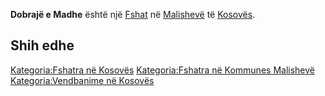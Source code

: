 {{Fshat në Kosovës
 | Emri                = Dobrajë e Madhe
| sqi_N_name = Dobrajë e Madhe
| sqi_N_FULL_NAME_RO = Dobrajë e Madhe
| sqi_N_FULL_NAME_ND_RO = Dobraje e Madhe
| sqi_N_SORT_NAME_RG = DOBRAJEEMADHE
| sqi_N_FULL_NAME_RG = Dobrajë e Madhe
| sqi_N_FULL_NAME_ND_RG = Dobraje e Madhe
| sqi_V_name = Dobraja e Madhe
| sqi_V_FULL_NAME_RO = Dobraja e Madhe
| sqi_V_FULL_NAME_ND_RO = Dobraja e Madhe
| sqi_V_SORT_NAME_RG = DOBRAJAEMADHE
| sqi_V_FULL_NAME_RG = Dobraja e Madhe
| sqi_V_FULL_NAME_ND_RG = Dobraja e Madhe
| srp_N_name = Velika Dobranja
| srp_N_FULL_NAME_RO = Velika Dobranja
| srp_N_FULL_NAME_ND_RO = Velika Dobranja
| srp_N_SORT_NAME_RG = VELIKADOBRANJA
| srp_N_FULL_NAME_RG = Velika Dobranja
| srp_N_FULL_NAME_ND_RG = Velika Dobranja
| srp_NS_name = Велика Добрања
| srp_NS_FULL_NAME_RO = Велика Добрања
| srp_NS_FULL_NAME_ND_RO = Велика Добрања
| srp_NS_SORT_NAME_RG = ВЕЛИКАДОБРАЊА
| srp_NS_FULL_NAME_RG = Велика Добрања
| srp_NS_FULL_NAME_ND_RG = Велика Добрања
| srp_V_name = Dobranja
| srp_V_FULL_NAME_RO = Dobranja
| srp_V_FULL_NAME_ND_RO = Dobranja
| srp_V_SORT_NAME_RG = DOBRANJA
| srp_V_FULL_NAME_RG = Dobranja
| srp_V_FULL_NAME_ND_RG = Dobranja

 | Emri (Rasa dhanore) = 
 | Figura              = 
 | Shteti              = Kosovo
 | Komuna              = Malishevë
 | Kodi postar         = 
 | Sipërfaqja          = 

 | Popullsia           = 

 | Regj. i popullsisë  = 
 | Dend. e popullsisë  = 
 | Faqja zyrtare       = 
 <!--- Koordinatat ----> 
 | Gjerësia            = 42.543333
 | Gjatësia            = 21.044167
 | Lartësia            = 
}}
'''Dobrajë e Madhe''' është një [[Fshat]] në [[Malishevë]] të [[Kosovës]].

<!-- == Gjeografia == -->
<!-- == Historia == -->
<!-- == Demografia == -->
== Shih edhe ==
{{Komuna Malishevë}}
{{Kosovo-Administrata-Cung}}

[[Kategoria:Fshatra në Kosovës]]
[[Kategoria:Fshatra në Kommunes Malishevë]]
[[Kategoria:Vendbanime në Kosovës]]